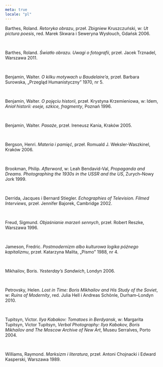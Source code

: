 ```yaml
---
meta: true
locale: "pl"
---
```


Barthes, Roland. *Retoryka obrazu*, przeł. Zbigniew Kruszczuński, w: *Ut pictura poesis*, red. Marek Skwara i Seweryna Wysłouch, Gdańsk 2006.

<br />

Barthes, Roland. *Światło obrazu. Uwagi o fotografii*, przeł. Jacek Trznadel, Warszawa 2011.

<br />

Benjamin, Walter. *O kilku motywach u Baudelaire’a*, przeł. Barbara Surowska, „Przegląd Humanistyczny” 1970, nr 5.

<br />

Benjamin, Walter. *O pojęciu historii*, przeł. Krystyna Krzemieniowa, w: Idem, *Anioł historii: eseje, szkice, fragmenty*, Poznań 1996.

<br />

Benjamin, Walter. *Pasaże*, przeł. Ireneusz Kania, Kraków 2005.

<br />

Bergson, Henri. *Materia i pamięć*, przeł. Romuald J. Weksler-Waszkinel, Kraków 2006.

<br />

Brookman, Philip. *Afterword*, w: Leah Bendavid-Val, *Propaganda and Dreams. Photographing the 1930s in the USSR and the US*, Zurych–Nowy Jork 1999.

<br />

Derrida, Jacques i Bernard Stiegler. *Echographies of Television. Filmed Interviews,* przeł. Jennifer Bajorek, Cambridge 2002.

<br />

Freud, Sigmund. *Objaśnianie marzeń sennych*, przeł. Robert Reszke, Warszawa 1996.

<br />

Jameson, Fredric. *Postmodernizm albo kulturowa logika późnego kapitalizmu*, przeł. Katarzyna Malita, „Pismo” 1988, nr 4.

<br />

Mikhailov, Boris. *Yesterday’s Sandwich*, Londyn 2006.

<br />

Petrovsky, Helen. *Lost in Time: Boris Mikhailov and His Study of the Soviet*, w: *Ruins of Modernity*, red. Julia Hell i Andreas Schönle, Durham–Londyn 2010.

<br />

Tupitsyn, Victor. *Ilya Kabakov: Tomatoes in Berdyansk*, w: Margarita Tupitsyn, Victor Tupitsyn, *Verbal Photography: Ilya Kabakov, Boris Mikhailov and The Moscow Archive of New Art*, Museu Serralves, Porto 2004.

<br />

Williams, Raymond. *Marksizm i literatura*, przeł. Antoni Chojnacki i Edward Kasperski, Warszawa 1989.